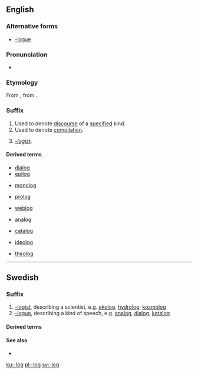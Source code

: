 ==English==

===Alternative forms===
* [[-logue]]

===Pronunciation===
* {{a|US}} {{IPA|/lɒɡ/}}

===Etymology===
From {{etyl|fr|en|sort=logue}} {{term|-logue|lang=fr}}, from {{etyl|grc|en|sort=logue}} {{term|-λόγος|tr=-logos||one who speaks (in a certain manner)|lang=grc}}.

===Suffix===
{{en-suffix|sort=log}}

# Used to denote [[discourse]] of a [[specify|specified]] kind.
# Used to denote [[compilation]].
# {{context|rare|sort=log}} ''[[-logist]]''.

====Derived terms====
{{rel-top4|-discourse}}
* [[dialog]]
* [[epilog]]
{{rel-mid4}}
* [[monolog]]
{{rel-mid4}}
* [[prolog]]
{{rel-mid4}}
* [[weblog]]
{{rel-bottom}}
{{rel-top4|-compilation}}
* [[analog]]
{{rel-mid4}}
* [[catalog]]
{{rel-mid4}}
{{rel-mid4}}
{{rel-bottom}}
{{rel-top4|-logist}}
{{rel-mid4}}
* [[ideolog]]
{{rel-mid4}}
{{rel-mid4}}
* [[theolog]]
{{rel-bottom}}

----

==Swedish==

===Suffix===
{{head|sv|suffix|definite singular|-logen|indefinite plural|-loger|definite plural|-logerna|sort=log}}

# [[-logist]], describing a scientist, e.g. [[ekolog]], [[hydrolog]], [[kosmolog]]
# [[-logue]], describing a kind of speech, e.g. [[analog]], [[dialog]], [[katalog]]

====Derived terms====
{{suffixsee|sv}}

====See also====
* {{l/sv|-logi}}

[[ku:-log]]
[[pl:-log]]
[[sv:-log]]